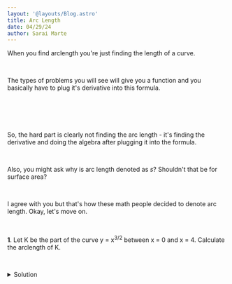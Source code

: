```yaml
---
layout: '@layouts/Blog.astro'
title: Arc Length
date: 04/29/24
author: Sarai Marte
---
```



<span style=" font-family: var(--primaryFont);">

When you find arclength you're just finding the length of a curve.

&nbsp;&nbsp;&nbsp;&nbsp;

The types of problems you will see will give you a function and you basically have to plug it's derivative into this formula.

&nbsp;&nbsp;&nbsp;&nbsp;

<div style = "object-fit:contain;" > <img src={img1.src} alt=""  /> </div>

&nbsp;&nbsp;&nbsp;&nbsp;

So, the hard part is clearly not finding the arc length - it's finding the derivative and doing the algebra after plugging it into the formula.

&nbsp;&nbsp;&nbsp;&nbsp;

Also, you might ask why is arc length denoted as *s*? Shouldn't that be for surface area?

&nbsp;&nbsp;&nbsp;&nbsp;

I agree with you but that's how these math people decided to denote arc length. Okay, let's move on.

&nbsp;&nbsp;&nbsp;&nbsp;

**1**. Let K be the part of the curve y = x<sup>3/2</sup> between x = 0 and x = 4. Calculate the arclength of K.

&nbsp;&nbsp;&nbsp;&nbsp;

<details>

  <summary> Solution </summary>
  
  &nbsp;&nbsp;&nbsp;&nbsp;

    8/27 (10√10 - 1)

  &nbsp;&nbsp;&nbsp;&nbsp;

</details>


</span>
